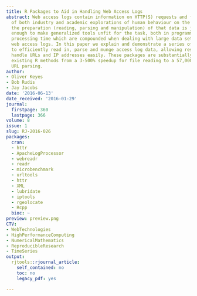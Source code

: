 ```yaml
---
title: R Packages to Aid in Handling Web Access Logs
abstract: Web access logs contain information on HTTP(S) requests and form a key part
  of both industry and academic explorations of human behaviour on the internet. But
  the preparation (reading, parsing and manipulation) of that data is just unique
  enough to make generalized tools unfit for the task, both in programming time and
  processing time which are compounded when dealing with large data sets common with
  web access logs. In this paper we explain and demonstrate a series of packages designed
  to efficiently read in, parse and munge access log data, allowing researchers to
  handle URLs and IP addresses easily. These packages are substantially faster than
  existing R methods from a 3-500% speedup for file reading to a 57,000% speedup in
  URL parsing.
author:
- Oliver Keyes
- Bob Rudis
- Jay Jacobs
date: '2016-06-13'
date_received: '2016-01-29'
journal:
  firstpage: 360
  lastpage: 366
volume: 8
issue: 1
slug: RJ-2016-026
packages:
  cran:
  - httr
  - ApacheLogProcessor
  - webreadr
  - readr
  - microbenchmark
  - urltools
  - httr
  - XML
  - lubridate
  - iptools
  - rgeolocate
  - Rcpp
  bioc: ~
preview: preview.png
CTV:
- WebTechnologies
- HighPerformanceComputing
- NumericalMathematics
- ReproducibleResearch
- TimeSeries
output:
  rjtools::rjournal_article:
    self_contained: no
    toc: no
    legacy_pdf: yes

---
```

